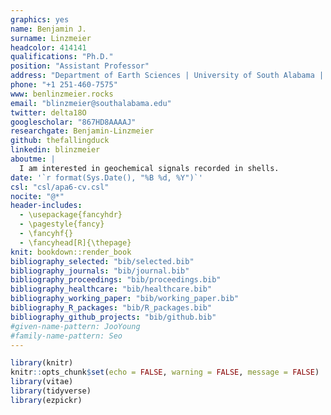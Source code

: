 ```yaml
---
graphics: yes
name: Benjamin J.
surname: Linzmeier
headcolor: 414141
qualifications: "Ph.D."
position: "Assistant Professor"
address: "Department of Earth Sciences | University of South Alabama | Mobile, AL 36688"
phone: "+1 251-460-7575"
www: benlinzmeier.rocks
email: "blinzmeier@southalabama.edu"
twitter: delta18O
googlescholar: "867HD8AAAAJ"
researchgate: Benjamin-Linzmeier
github: thefallingduck
linkedin: blinzmeier
aboutme: |
  I am interested in geochemical signals recorded in shells.
date: '`r format(Sys.Date(), "%B %d, %Y")`'
csl: "csl/apa6-cv.csl"
nocite: "@*"
header-includes:
  - \usepackage{fancyhdr}
  - \pagestyle{fancy}
  - \fancyhf{}
  - \fancyhead[R]{\thepage}
knit: bookdown::render_book
bibliography_selected: "bib/selected.bib"
bibliography_journals: "bib/journal.bib"
bibliography_proceedings: "bib/proceedings.bib"
bibliography_healthcare: "bib/healthcare.bib"
bibliography_working_paper: "bib/working_paper.bib"
bibliography_R_packages: "bib/R_packages.bib"
bibliography_github_projects: "bib/github.bib"
#given-name-pattern: JooYoung
#family-name-pattern: Seo
---
```


```r
library(knitr)
knitr::opts_chunk$set(echo = FALSE, warning = FALSE, message = FALSE)
library(vitae)
library(tidyverse)
library(ezpickr)
```
